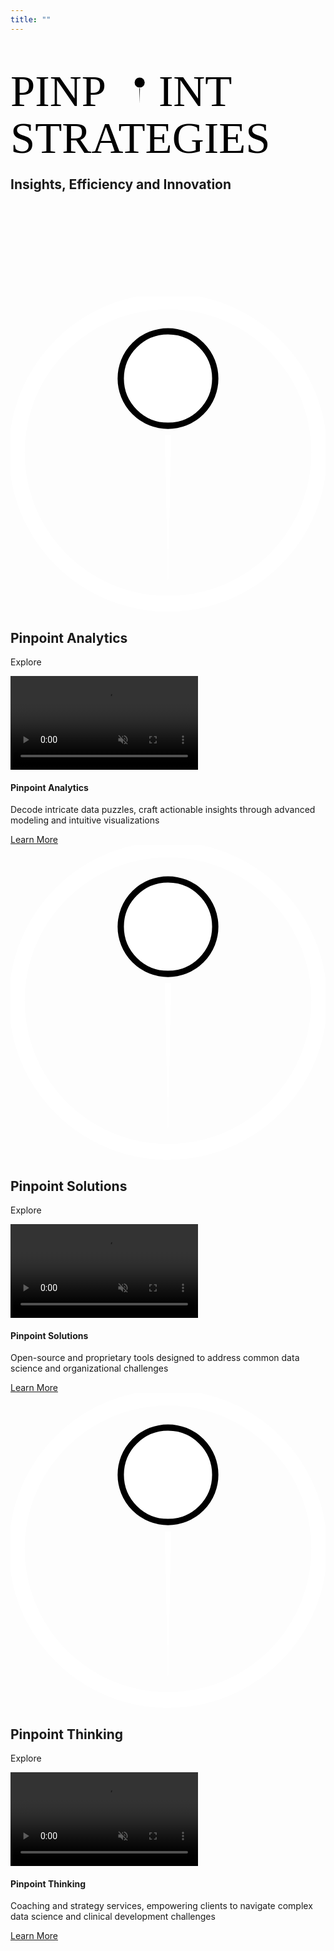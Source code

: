 ```yaml
---
title: ""
---
```


```{=html}
<link rel="stylesheet" type="text/css" href="cards.css" />
```

```{=html}
<section>
<svg xmlns="http://www.w3.org/2000/svg" viewBox="0 0 150 55">
  <defs>
  <style type="text/css">
  @import url(https://fonts.googleapis.com/css2?family=Karla:wght@300;400&display=swap);
  </style>
  <g id="logo">
    <circle cx="50" cy="26" r="15" fill="var(--pincolor)"  stroke="black" stroke-width="2"/>
    <circle cx="50" cy="49.5" r="48" fill="none" stroke="var(--textcolor)" stroke-width="12"/>
    <path d="M49,44 L 50,93 L 51,44" fill="black"/>
  </g>
  <g id="name">
    <text width="500" x="0" y="20" fill="var(--textcolor)"  font-family = "Karla" font-weight="400">
        PINP
    </text>
    <use x="360" y="100" xlink:href="#logo" transform = "scale(0.1)";/>
    <text width="500" x="47" y="20" fill="var(--textcolor)"  font-family = "Karla" font-weight="400">
        INT
    </text>
  </g>
  <g id="full-logo">
  <use x="0" y="0" xlink:href="#name"/>
    <text width="500" x="0" y="35"  fill = "var(--pincolor)" font-family = "Karla" font-weight="300">
        STRATEGIES
    </text>
  </g>
  </defs>
  <use xlink:href="#full-logo" transform = "scale(1.5)">
</svg>
</section>
<h2>Insights, Efficiency and Innovation</h2>
```


```{=html}
<svg viewBox="0 0 0 0">
<defs>
<g id="cardlogo">
<circle cx="50" cy="26" r="15" fill="white"  stroke="black" stroke-width="2"/>
<circle cx="50" cy="49.5" r="48" fill="none" stroke="white" stroke-width="5"/>
<path d="M49,44 L 50,93 L 51,44" fill="white"/>
</g>
</defs>
</svg>

<section class="card-area">

<!-- Card: Analytics -->
<section class="card-section">
<div class="card">
<div class="flip-card">
<div class="flip-card__container">
<div class="card-front">
<div class="card-front__tp card-front__tp--analytics">
<svg version="1.1" id="Layer_1" xmlns="http://www.w3.org/2000/svg" xmlns:xlink="http://www.w3.org/1999/xlink" x="0px" y="0px"
viewBox="0 0 150 150" style="enable-background:new 0 0 150 150;" xml:space="preserve" class="card-front__icon">
<use x="0" y="0" xlink:href="#cardlogo" transform = "scale(1.5)";/>
</svg>

<h2 class="card-front__heading">
Pinpoint Analytics
</h2>
</div>

<div class="card-front__bt">
<p class="card-front__text-view card-front__text-view--analytics">
Explore
</p>
</div>
</div>
<div class="card-back">
<video class="video__container" autoplay muted loop>
<source class="video__media" src="https://www.shutterstock.com/shutterstock/videos/32412784/preview/stock-footage-in-the-near-future-male-and-female-computer-engineers-talk-while-working-on-the-transparent-display.mp4" type="video/mp4">
</video>
</div>
</div>
</div>

<div class="inside-page">
<div class="inside-page__container">
<h4 class="inside-page__heading inside-page__heading--analytics">Pinpoint Analytics</h4>
<p class="inside-page__text">Decode intricate data puzzles, craft actionable insights through advanced modeling and intuitive visualizations</p>
<a href="pinpoint_analytics.html" class="inside-page__btn inside-page__btn--analytics">Learn More</a>
</div>
</div>
</div>
</section>

<!-- Card: Solutions -->
<section class="card-section">
<div class="card">
<div class="flip-card">
<div class="flip-card__container">
<div class="card-front">
<div class="card-front__tp card-front__tp--solutions">
<svg version="1.1" id="Layer_1" xmlns="http://www.w3.org/2000/svg" xmlns:xlink="http://www.w3.org/1999/xlink" x="0px" y="0px"
viewBox="0 0 150 150" style="enable-background:new 0 0 150 150;" xml:space="preserve" class="card-front__icon">
<use x="0" y="0" xlink:href="#cardlogo" transform = "scale(1.5)";/>
</svg>
<h2 class="card-front__heading">
Pinpoint Solutions
</h2>
</div>

<div class="card-front__bt">
<p class="card-front__text-view card-front__text-view--solutions">
Explore
</p>
</div>
</div>

<div class="card-back">
<video class="video__container" autoplay muted loop>
<source class="video__media" src="https://www.shutterstock.com/shutterstock/videos/1084218181/preview/stock-footage-animated-concept-big-data-center-female-chief-technology-officer-using-laptop-standing-in.mp4" type="video/mp4">
</video>
</div>
</div>
</div>

<div class="inside-page">
<div class="inside-page__container">
<h4 class="inside-page__heading inside-page__heading--solutions">Pinpoint Solutions</h4>
<p class="inside-page__text">Open-source and proprietary tools designed to address common data science and organizational challenges</p>
<a href="pinpoint_solutions.html" class="inside-page__btn inside-page__btn--solutions">Learn More</a>
</div>
</div>
</div>
</section>

<!-- Card: Thinking -->
<section class="card-section">
<div class="card">
<div class="flip-card">
<div class="flip-card__container">
<div class="card-front">
<div class="card-front__tp card-front__tp--thinking">
<svg version="1.1" id="Layer_1" xmlns="http://www.w3.org/2000/svg" xmlns:xlink="http://www.w3.org/1999/xlink" x="0px" y="0px"
viewBox="0 0 150 150" style="enable-background:new 0 0 150 150;" xml:space="preserve" class="card-front__icon">
<use x="0" y="0" xlink:href="#cardlogo" transform = "scale(1.5)";/>
</svg>

<h2 class="card-front__heading">
Pinpoint Thinking
</h2>
</div>

<div class="card-front__bt">
<p class="card-front__text-view card-front__text-view--thinking">
Explore
</p>
</div>
</div>
<div class="card-back">
<video class="video__container" autoplay muted loop>
<source class="video__media" src="https://www.shutterstock.com/shutterstock/videos/1053758117/preview/stock-footage-flying-inside-artificial-intelligence-digital-brain-bid-data-illustration-of-thinking-process.mp4" type="video/mp4">
</video>
</div>
</div>
</div>

<div class="inside-page">
<div class="inside-page__container">
<h4 class="inside-page__heading inside-page__heading--thinking">Pinpoint Thinking</h4>
<p class="inside-page__text">
Coaching and strategy services, empowering clients to navigate complex data science and clinical development challenges
</p>
<a href="pinpoint_thinking.html" class="inside-page__btn inside-page__btn--thinking">Learn More</a>
</div>
</div>
</div>
</section>
</section>

```
